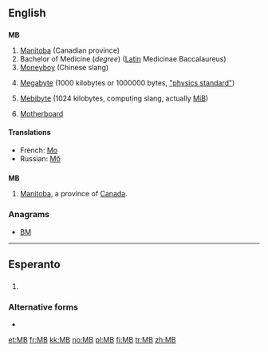 {{also|Mb}}
==English==

==={{initialism}}===
'''MB'''

# [[Manitoba]] (Canadian province)
# Bachelor of Medicine (''degree'') ([[Latin]] Medicinae Baccalaureus)
# [[Moneyboy]] (Chinese slang)
# {{context|SI}} [[megabyte|Megabyte]] (1000 kilobytes or 1000000 bytes, [http://physics.nist.gov/cuu/Units/binary.html "physics standard"])
# {{computing}} [[mebibyte|Mebibyte]] (1024 kilobytes, computing slang, actually [[MiB]])
# {{computing}} [[motherboard|Motherboard]]

====Translations====
* French: {{sense|SI}} [[Mo]]
* Russian: {{sense|computing}} [[Мб]]

==={{abbreviation}}===
'''MB'''

# [[Manitoba]], a province of [[Canada]].

===Anagrams===
* [[BM#English|BM]]
----
==Esperanto==

==={{initialism|lang=eo}}===
{{head|eo|initialism}}

# {{texting|lang=eo}} {{abbreviation of|mi fartas bone|mi [fartas] bone|I am well|lang=eo}}

===Alternative forms===
* {{l|eo|MFB}}

[[et:MB]]
[[fr:MB]]
[[kk:MB]]
[[no:MB]]
[[pl:MB]]
[[fi:MB]]
[[tr:MB]]
[[zh:MB]]
